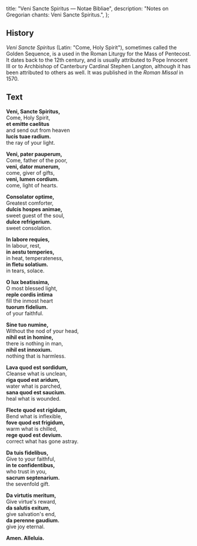   title: "Veni Sancte Spiritus — Notae Bibliae",
  description: "Notes on Gregorian chants: Veni Sancte Spiritus.",
};

<Initial text="Veni Sancte Spiritus" />

## History

*Veni Sancte Spiritus* (Latin: "Come, Holy Spirit"), sometimes called the Golden Sequence, is a <Definition lang="latin" anchor="sequentia" text="sequence" /> used in the Roman Liturgy for the Mass of Pentecost. It dates back to the 12th century, and is usually attributed to Pope Innocent III or to Archbishop of Canterbury Cardinal Stephen Langton, although it has been attributed to others as well. It was published in the *Roman Missal* in 1570.

## Text

**Veni, Sancte Spiritus,**<br/>
Come, Holy Spirit,<br/>
**et emitte caelitus**<br/>
and send out from heaven<br/>
**lucis tuae radium.**<br/>
the ray of your light.

**Veni, pater pauperum,**<br/>
Come, father of the poor,<br/>
**veni, dator munerum,**<br/>
come, giver of gifts,<br/>
**veni, lumen cordium.**<br/>
come, light of hearts.

**Consolator optime,**<br/>
Greatest comforter,<br/>
**dulcis hospes animae,**<br/>
sweet guest of the soul,<br/>
**dulce refrigerium.**<br/>
sweet consolation.

**In labore requies,**<br/>
In labour, rest,<br/>
**in aestu temperies,**<br/>
in heat, temperateness,<br/>
**in fletu solatium.**<br/>
in tears, solace.

**O lux beatissima,**<br/>
O most blessed light,<br/>
**reple cordis intima**<br/>
fill the inmost heart<br/>
**tuorum fidelium.**<br/>
of your faithful.

**Sine tuo numine,**<br/>
Without the nod of your head,<br/>
**nihil est in homine,**<br/>
there is nothing in man,<br/>
**nihil est innoxium.**<br/>
nothing that is harmless.

**Lava quod est sordidum,**<br/>
Cleanse what is unclean,<br/>
**riga quod est aridum,**<br/>
water what is parched,<br/>
**sana quod est saucium.**<br/>
heal what is wounded.

**Flecte quod est rigidum,**<br/>
Bend what is inflexible,<br/>
**fove quod est frigidum,**<br/>
warm what is chilled,<br/>
**rege quod est devium.**<br/>
correct what has gone astray.

**Da tuis fidelibus,**<br/>
Give to your faithful,<br/>
**in te confidentibus,**<br/>
who trust in you,<br/>
**sacrum septenarium.**<br/>
the sevenfold gift.

**Da virtutis meritum,**<br/>
Give virtue's reward,<br/>
**da salutis exitum,**<br/>
give salvation's end,<br/>
**da perenne gaudium.**<br/>
give joy eternal.

**Amen. Alleluia.**

